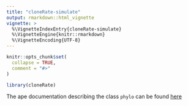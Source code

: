 ```yaml
---
title: "cloneRate-simulate"
output: rmarkdown::html_vignette
vignette: >
  %\VignetteIndexEntry{cloneRate-simulate}
  %\VignetteEngine{knitr::rmarkdown}
  %\VignetteEncoding{UTF-8}
---
```


```r
knitr::opts_chunk$set(
  collapse = TRUE,
  comment = "#>"
)
```

```r
library(cloneRate)
```

The ape documentation describing the class `phylo` can be found [here](http://ape-package.ird.fr/misc/FormatTreeR_24Oct2012.pdf)
